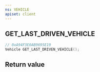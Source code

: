 ```yaml
---
ns: VEHICLE
apiset: client
---
```

## GET_LAST_DRIVEN_VEHICLE

```c
// 0xA94F3E0AB9695E19
Vehicle GET_LAST_DRIVEN_VEHICLE();
```



## Return value